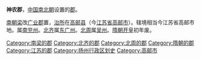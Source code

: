 '''神农郡'''，[[中国|中国]][[南北朝|南北朝]]设置的[[郡|郡]]。

[[南朝梁|南朝梁]]改[[广业郡|广业郡]]置，[[治所|治所]]在[[高邮县|高邮县]]（今[[江苏省|江苏省]][[高邮市|高邮市]]）。辖境相当今江苏省高邮市地。属[[南兖州|南兖州]]。[[北齐|北齐]]属[[东广州|东广州]]。[[北周|北周]]属[[吴州|吴州]]。[[隋朝|隋朝]][[开皇|开皇]]初年废。 

{{江苏行政区划小作品}}
{{DEFAULTSORT:S}}
[[Category:南梁的郡|Category:南梁的郡]]
[[Category:北齐的郡|Category:北齐的郡]]
[[Category:北周的郡|Category:北周的郡]]
[[Category:隋朝的郡|Category:隋朝的郡]]
[[Category:江苏的郡|Category:江苏的郡]]
[[Category:扬州行政区划史|Category:扬州行政区划史]]
[[Category:高邮市|Category:高邮市]]